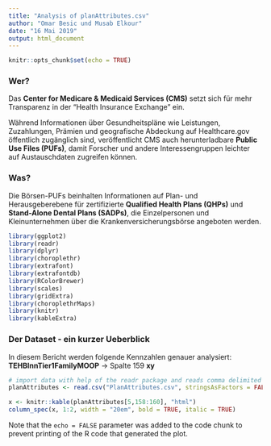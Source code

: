 ```yaml
---
title: "Analysis of planAttributes.csv"
author: "Omar Besic und Musab Elkour" 
date: "16 Mai 2019"
output: html_document
---
```


```r
knitr::opts_chunk$set(echo = TRUE)
```
### Wer?
Das **Center for Medicare & Medicaid Services (CMS)** setzt sich für mehr Transparenz in der "Health Insurance Exchange" ein.

Während Informationen über Gesundheitspläne wie Leistungen, Zuzahlungen, Prämien und geografische Abdeckung auf Healthcare.gov öffentlich zugänglich sind, veröffentlicht CMS auch herunterladbare **Public Use Files (PUFs)**, damit Forscher und andere Interessengruppen leichter auf Austauschdaten zugreifen können.

### Was?
Die Börsen-PUFs beinhalten Informationen auf Plan- und Herausgeberebene für zertifizierte **Qualified Health Plans (QHPs)** und **Stand-Alone Dental Plans (SADPs)**, die Einzelpersonen und Kleinunternehmen über die Krankenversicherungsbörse angeboten werden.

```r
library(ggplot2)
library(readr)
library(dplyr) 
library(choroplethr)
library(extrafont)
library(extrafontdb)
library(RColorBrewer)
library(scales)
library(gridExtra)
library(choroplethrMaps)
library(knitr)
library(kableExtra)
```

### Der Dataset - ein kurzer Ueberblick
In diesem Bericht werden folgende Kennzahlen genauer analysiert:
**TEHBInnTier1FamilyMOOP** -> Spalte 159
**xy**

```r
# import data with help of the readr package and reads comma delimited files
planAttributes <- read.csv("PlanAttributes.csv", stringsAsFactors = FALSE)

x <- knitr::kable(planAttributes[5,158:160], "html")
column_spec(x, 1:2, width = "20em", bold = TRUE, italic = TRUE)

```

Note that the `echo = FALSE` parameter was added to the code chunk to prevent printing of the R code that generated the plot.
